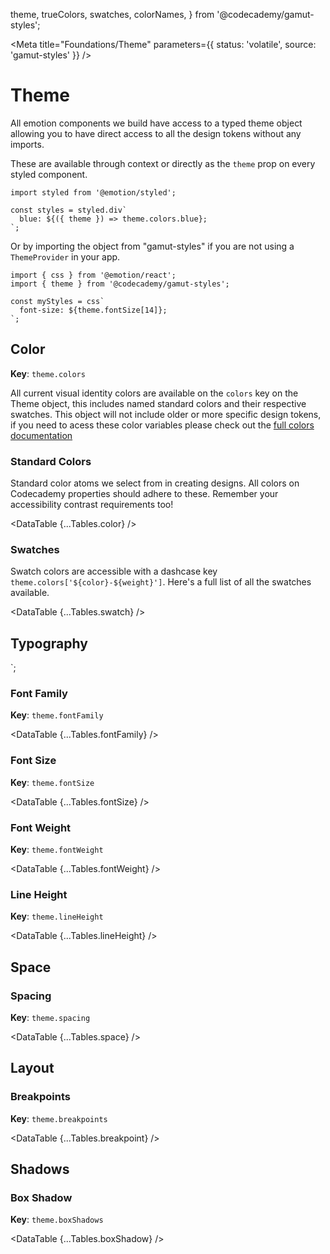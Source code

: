   theme,
  trueColors,
  swatches,
  colorNames,
} from '@codecademy/gamut-styles';

<Meta
  title="Foundations/Theme"
  parameters={{ status: 'volatile', source: 'gamut-styles' }}
/>

# Theme

All emotion components we build have access to a typed theme object allowing you to have direct access to all the design tokens without any imports.

These are available through context or directly as the `theme` prop on every styled component.

```tsx
import styled from '@emotion/styled';

const styles = styled.div`
  blue: ${({ theme }) => theme.colors.blue};
`;
```

Or by importing the object from "gamut-styles" if you are not using a `ThemeProvider` in your app.

```tsx
import { css } from '@emotion/react';
import { theme } from '@codecademy/gamut-styles';

const myStyles = css`
  font-size: ${theme.fontSize[14]};
`;
```

## Color

**Key**: `theme.colors`

All current visual identity colors are available on the `colors` key on the Theme object, this includes named standard colors and their respective swatches. This object will not include older or more specific design tokens, if you need to acess these color variables please check out the [full colors documentation](/?path=/docs/foundations-colors--standard)

### Standard Colors

Standard color atoms we select from in creating designs. All colors on Codecademy properties should adhere to these. Remember your accessibility contrast requirements too!

<DataTable {...Tables.color} />

### Swatches

Swatch colors are accessible with a dashcase key `theme.colors['${color}-${weight}']`. Here's a full list of all the swatches available.

<DataTable {...Tables.swatch} />

## Typography


`;

### Font Family

**Key**: `theme.fontFamily`

<DataTable {...Tables.fontFamily} />

### Font Size

**Key**: `theme.fontSize`

<DataTable {...Tables.fontSize} />

### Font Weight

**Key**: `theme.fontWeight`

<DataTable {...Tables.fontWeight} />

### Line Height

**Key**: `theme.lineHeight`

<DataTable {...Tables.lineHeight} />

## Space

### Spacing

**Key**: `theme.spacing`

<DataTable {...Tables.space} />

## Layout

### Breakpoints

**Key**: `theme.breakpoints`

<DataTable {...Tables.breakpoint} />

## Shadows

### Box Shadow

**Key**: `theme.boxShadows`

<DataTable {...Tables.boxShadow} />
